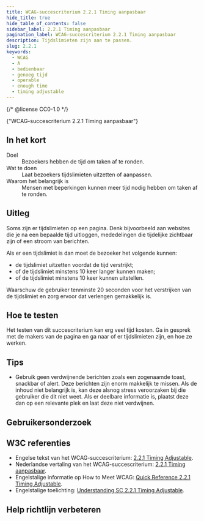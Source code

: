 ```yaml
---
title: WCAG-succescriterium 2.2.1 Timing aanpasbaar
hide_title: true
hide_table_of_contents: false
sidebar_label: 2.2.1 Timing aanpasbaar
pagination_label: WCAG-succescriterium 2.2.1 Timing aanpasbaar
description: Tijdslimieten zijn aan te passen.
slug: 2.2.1
keywords:
  - WCAG
  - A
  - bedienbaar
  - genoeg tijd
  - operable
  - enough time
  - timing adjustable
---
```


{/* @license CC0-1.0 */}


<WcagHeadingGroup level={1} conformanceLevel="Niveau A">
  {"WCAG-succescriterium 2.2.1 Timing aanpasbaar"}
</WcagHeadingGroup>

## In het kort

<dl>
  <div class="dl__item">
    <dt class="dl__term">Doel</dt>
    <dd class="dl__definition">Bezoekers hebben de tijd om taken af te ronden.</dd>
  </div>
  <div class="dl__item">
    <dt class="dl__term">Wat te doen</dt>
    <dd class="dl__definition">Laat bezoekers tijdslimieten uitzetten of aanpassen.</dd>
  </div>
  <div class="dl__item">
    <dt class="dl__term">Waarom het belangrijk is</dt>
    <dd class="dl__definition">Mensen met beperkingen kunnen meer tijd nodig hebben om taken af te ronden.</dd>
  </div>
</dl>

## Uitleg

<Summary />

Soms zijn er tijdslimieten op een pagina. Denk bijvoorbeeld aan websites die je na een bepaalde tijd uitloggen, mededelingen die tijdelijke zichtbaar zijn of een stroom van berichten.

Als er een tijdslimiet is dan moet de bezoeker het volgende kunnen:

- de tijdslimiet uitzetten voordat de tijd verstrijkt;
- of de tijdslimiet minstens 10 keer langer kunnen maken;
- of de tijdslimiet minstens 10 keer kunnen uitstellen.

Waarschuw de gebruiker tenminste 20 seconden voor het verstrijken van de tijdslimiet en zorg ervoor dat verlengen gemakkelijk is.

## Hoe te testen

Het testen van dit succescriterium kan erg veel tijd kosten. Ga in gesprek met de makers van de pagina en ga naar of er tijdslimieten zijn, en hoe ze werken.

## Tips

- Gebruik geen verdwijnende berichten zoals een zogenaamde toast, snackbar of alert. Deze berichten zijn enorm makkelijk te missen. Als de inhoud niet belangrijk is, kan deze alsnog stress veroorzaken bij die gebruiker die dit niet weet. Als er deelbare informatie is, plaatst deze dan op een relevante plek en laat deze niet verdwijnen.

## Gebruikersonderzoek

<CTAGebruikersonderzoek />

## W3C referenties

- Engelse tekst van het WCAG-succescriterium: [<span lang="en">2.2.1 Timing Adjustable</span>](https://www.w3.org/TR/WCAG22/#timing-adjustable).
- Nederlandse vertaling van het WCAG-succescriterium: [2.2.1 Timing aanpasbaar](https://www.w3.org/Translations/WCAG22-nl/#timing-aanpasbaar).
- Engelstalige informatie op <span lang="en">How to Meet WCAG</span>: [<span lang="en">Quick Reference 2.2.1 Timing Adjustable</span>](https://www.w3.org/WAI/WCAG22/quickref/#timing-adjustable).
- Engelstalige toelichting: [<span lang="en">Understanding SC 2.2.1 Timing Adjustable</span>](https://www.w3.org/WAI/WCAG22/Understanding/timing-adjustable.html).

<SpotlightSection>
  <Markdown omitH1 headinglevel={3}>
    <Disclaimer />
  </Markdown>
</SpotlightSection>

## Help richtlijn verbeteren

<Markdown omitH1 headinglevel={3}>
  <WCAGFooterInfo />
</Markdown>
